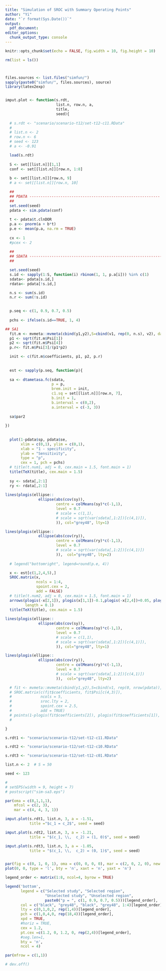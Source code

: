 ```yaml
---
title: "Simulation of SROC with Summary Operating Points"
author: "Yi"
date: "`r format(Sys.Date())`"
output:
  pdf_document:
editor_options:
  chunk_output_type: console
---
```



```r
knitr::opts_chunk$set(echo = FALSE, fig.width = 10, fig.height = 10)

rm(list = ls())



files.sources <- list.files("simfun/")
sapply(paste0("simfun/", files.sources), source)
library(latex2exp)


imput.plot <- function(s.rdt,
                       list.n, row.n, a,
                       title, 
                       seed){
  
  # s.rdt <- "scenario/scenario-t12/set-t12-c11.RData"
  # 
  # list.n <- 2
  # row.n <- 6
  # seed <- 123
  # a <- -0.91

  load(s.rdt)
  
  S <- set[[list.n]][1,1]
  conf <- set[[list.n]][row.n, 1:8]
  
  b <- set[[list.n]][row.n, 9]
  # a <- set[[list.n]][row.n, 10]

  ##
  ## PDATA -----------------------------------------------------------
  ##
  set.seed(seed)
  pdata <- sim.pdata(conf)
  
  t <- pdata$t.clnDOR
  p.a <- pnorm(a + b*t)
  p.e <- mean(p.a, na.rm = TRUE)
  
  cx <- 1
  #pcex <- 2
  
  ##
  ## SDATA ------------------------------------------------------------
  ##

  set.seed(seed)
  s.id <- sapply(1:S, function(i) rbinom(1, 1, p.a[i])) %in% c(1)
  sdata<- pdata[s.id,] 
  rdata<- pdata[!s.id,] 

  n.s <- sum(s.id)
  n.r <- sum(!s.id)
  

  p.seq <- c(1, 0.9, 0.7, 0.5)
  
  pchs <- ifelse(s.id==TRUE, 1, 4)

## SA1  
  fit.m <- mvmeta::mvmeta(cbind(y1,y2),S=cbind(v1, rep(0, n.s), v2), data = sdata, method="ml")
  p1 <- sqrt(fit.m$Psi[1])
  p2 <- sqrt(fit.m$Psi[4])
  p.r<- fit.m$Psi[3]/(p1*p2)

  init <- c(fit.m$coefficients, p1, p2, p.r)
  
  
  est <- sapply(p.seq, function(p){
  
  sa <- dtametasa.fc(sdata, 
                     p = p, 
                     brem.init = init, 
                     c1.sq = set[[list.n]][row.n, 7], 
                     b.init = 1, 
                     b.interval = c(0,2),
                     a.interval = c(-3, 3))
  
  sa$par2
  
})
  
  
  plot(1-pdata$sp, pdata$se, 
       xlim = c(0,1), ylim = c(0,1),
       xlab = "1 - specificity",
       ylab = "Sensitivity",
       type = "p",
       cex = 1, pch = pchs)
  # title(t.num1, adj = 0, cex.main = 1.5, font.main = 1)
  title(TeX(title), cex.main = 1.5)
  
  sy <- sdata[,2:1]
  ry <- rdata[,2:1]
  
lines(plogis(ellipse::
               ellipse(abs(cov(sy)),
                       centre = colMeans(sy)*c(-1,1),
                       level = 0.7
                       # scale = c(1,1), 
                       # scale = sqrt(var(sdata[,1:2])[c(4,1)]),
                       )), col="grey48", lty=1)

lines(plogis(ellipse::
               ellipse(abs(cov(ry)),
                       centre = colMeans(ry)*c(-1,1),
                       level = 0.7
                       # scale = sqrt(var(sdata[,1:2])[c(4,1)])
                       )),  col="grey48", lty=2)
  
  # legend("bottomright", legend=round(p.e, 4))

  x <- est[c(1,2,4,5),]
  SROC.matrix(x,
              ncols = 1:4,
              spoint.cex = 2,
              add = FALSE)
  # title(t.num2, adj = 0, cex.main = 1.5, font.main = 1)
  arrows(plogis(-x[2,1]), plogis(x[1,1])-0.1,plogis(-x[2,4])+0.05, plogis(x[1,4])-0.1, col = "red",
         length = 0.1)
  title(TeX(title), cex.main = 1.5)
  
lines(plogis(ellipse::
               ellipse(abs(cov(sy)),
                       centre = colMeans(sy)*c(-1,1),
                       level = 0.7
                       # scale = c(1,1), 
                       # scale = sqrt(var(sdata[,1:2])[c(4,1)]),
                       )), col="grey48", lty=1)

lines(plogis(ellipse::
               ellipse(abs(cov(ry)),
                       centre = colMeans(ry)*c(-1,1),
                       level = 0.7
                       # scale = sqrt(var(sdata[,1:2])[c(4,1)])
                       )),  col="grey48", lty=2)

  # fit <- mvmeta::mvmeta(cbind(y1,y2),S=cbind(v1, rep(0, nrow(pdata)), v2), data=pdata, method = "ml")
  # SROC.matrix(c(fit$coefficients, fit$Psi[c(4,3)]),
  #             ncols = 5,
  #             sroc.lty = 2,
  #             spoint.cex = 2.5,
  #             add = TRUE)
  # points(1-plogis(fit$coefficients[2]), plogis(fit$coefficients[1]), col=5, cex=2, pch=19)
  # 

}


```


```r
s.rdt1 <- "scenario/scenario-t12/set-t12-c11.RData"

s.rdt2 <- "scenario/scenario-t12/set-t12-c10.RData"

s.rdt3 <- "scenario/scenario-t12/set-t12-c01.RData"

list.n <- 2  # S = 50
```




```r
seed <- 123

# 
# setEPS(width = 9, height = 7)
# postscript("sim-sa3.eps")

par(oma = c(8,1,1,1),
    mfcol = c(2, 3), 
    mar = c(4, 4, 3, 1))

imput.plot(s.rdt1, list.n, 3, a = -1.51, 
           title ="$c_1 = c_2$", seed = seed)

imput.plot(s.rdt2, list.n, 3, a = -1.21, 
           title = "$(c_1, \\,  c_2) = (1, 0)$", seed = seed)

imput.plot(s.rdt3, list.n, 3, a = -1.05, 
           title = "$(c_1, \\,  c_2) = (0, 1)$", seed = seed)


par(fig = c(0, 1, 0, 1), oma = c(0, 0, 0, 0), mar = c(2, 0, 2, 0), new = TRUE)
plot(0, 0, type = 'l', bty = 'n', xaxt = 'n', yaxt = 'n')

legend_order <- matrix(1:8, ncol=4, byrow = TRUE)

legend('bottom',
       legend = c("Selected study", "Selected region",
                  "Unselected study", "Unselected region",
                  paste0("p = ", c(1, 0.9, 0.7, 0.5)))[legend_order], 
       col = c("black", "grey48", "black", "grey48", 1:4)[legend_order], 
       lty = c(0,1,0,2, rep(1,4))[legend_order],
       pch = c(1,0,4,0, rep(18,4))[legend_order],
       xpd = TRUE, 
       #horiz = TRUE, 
       cex = 1.2,
       pt.cex =c(1.2, 0, 1.2, 0, rep(2,4))[legend_order],
       #seg.len=1, 
       bty = 'n',
       ncol = 4)

par(mfrow = c(1,1))

# dev.off()
```

